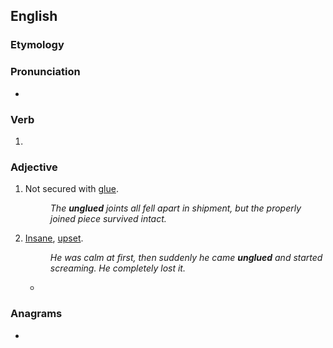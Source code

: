 ==English==

===Etymology===
{{prefix|en|un|glued}}

===Pronunciation===
* {{audio|En-au-unglued.ogg|Audio (AU)|lang=en}}

===Verb===
{{head|en|verb form}}

# {{en-past of|unglue}}

===Adjective===
{{en-adj}}

# {{lb|en|not comparable}} Not secured with [[glue]].
#: ''The '''unglued''' joints all fell apart in shipment, but the properly joined piece survived intact.''
# {{lb|en|comparable|slang}} [[insane|Insane]], [[upset]].
#: ''He was calm at first, then suddenly he came '''unglued''' and started screaming. He completely lost it.''
#*{{quote-journal
|en
|journal=Esquire
|author=David Karpf
|date=2019-9-3
|url=https://www.esquire.com/news-politics/a28892307/david-karpf-bret-stephens-bedbug-nyt-column-response/
|title=Bret Stephens Compared Me to a Nazi Propagandist in the New York Times. It Proved My Point.
|passage=There is something inherently entertaining about the self-proclaimed defender of uncomfortable speech on college campuses coming '''unglued''' when he found a sentence on the Internet that he didn't like.}}

===Anagrams===
* {{anagrams|en|a=deglnuu|unguled}}